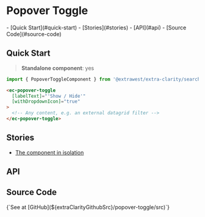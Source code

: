 


<style>
 { docsStylePatch }
</style>

<Meta
  of={ComponentStories}
  name="Overview"
/>

# Popover Toggle

<div className="table-of-contents">
  - [Quick Start](#quick-start)
  - [Stories](#stories)
  - [API](#api)
  - [Source Code](#source-code)
</div>

## Quick Start

> **Standalone component**: yes

```typescript
import { PopoverToggleComponent } from '@extrawest/extra-clarity/search-bar'
```
```html
<ec-popover-toggle
  [labelText]="'Show / Hide'"
  [withDropdownIcon]="true"
>
  <!-- Any content, e.g. an external datagrid filter -->
</ec-popover-toggle>
```

## Stories

* [The component in isolation](/story/components-popover-toggle--component-itself-story)

## API

<ArgTypes sort="requiredFirst" />

## Source Code

<Markdown>
  {`See at [GitHub](${extraClarityGithubSrc}/popover-toggle/src)`}
</Markdown>
